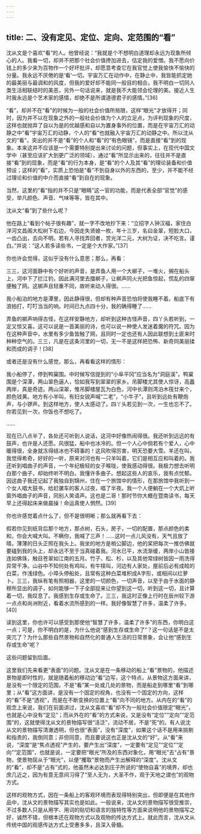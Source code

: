 ```yaml
---
---
---
```

title: 二、没有定见、定位、定向、定范围的“看”
---




沈从文是个喜欢“看”的人。他曾经说：“我就是个不想明白道理却永远为现象所倾心的人。我看一切，却并不把那个社会价值搀加进去，估定我的爱憎。我不愿向价钱上的多少来为百物作一个好坏批评，却愿意考查它在我官觉上使我愉快不愉快的分量。我永远不厌倦的是‘看’一切。宇宙万汇在动作中，在静止中，我皆能抓定她的最美丽与最调和的风度，但我的爱好却不能同一般目的相合。我不明白一切同人类生活相联结时的美恶，另外一句话说来，就是我不大能领会伦理的美。接近人生时我永远是个艺术家的感情，却绝不是所谓道德君子的感情。”[36]

“看”，却并不在“看”的时候为一般的社会价值所局限，这样“眼光”才放得开；同时，因为并不以在现象之外的一般社会价值为个人的立足点，为评判现象的尺度，这样也就抛弃了自以为是的优越感和自以为置身事外的位置，而是在宇宙万汇的动静之中“看”宇宙万汇的动静，个人的“看”也就融入宇宙万汇的动静之中。所以沈从文的“看”，突出的并不是“看”的个人和“看”的“有色眼镜”，而是直接“看”到的现象。本来这并不应该是一个需要特别提出来讨论的问题，但事实上，在现代中国文学中（甚至应该扩大到更广泛的领域），通过“看”所显示出来的，往往并不是直接“看”到的现象，而是“看”的行为本身，是“看”的个人及其“看”的理论装备和价值预设；这样的“看”，实质上恐怕是“看”不到自身以外的东西的，至少，并不能不经过理论和价值的中介而直接“看”到自在的现象。

当然，这里的“看”指的并不只是“眼睛”这一官的功能，而是代表全部“官觉”的感受，举凡颜色、声音、气味等等，皆在其中。

沈从文“看”到了些什么呢？

他在路上“看到个帖子很有趣”，就一字不改地抄下来：“立招字人钟汉福，家住白洋河文昌阁大松树下右边，今因走失贤媳一枚，年十三岁，名曰金翠，短脸大口，一齿凸出，去向不明。若有人寻找弄回者，赏光洋二元，大树为证，决不吃言。谨白。”并说：“这人若多读些书，一定是个大作家。”[37]

你也许会觉得，这似乎没有什么意思；那么，再看：

三三，这河面静中有个好听的声音，是弄鱼人用一个大梆子，一堆火，搁在船头上，河中下了拦江钓，因此满河里去擂梆子，让梆声同火光把鱼惊起，慌乱的四窜便触了网。这梆声且轻重不同，故听来动人得很。……

我小船泊的地方是潭里，因此静得很，但却有种声音恐怕将使我睡不着。船底下有浪拍打，叮叮当当的响。时间已九点四十分，我的确得睡了……

弄鱼的梆声响得古怪，在这样安静地方，却听到这种古怪声音，四丫头若听到，一定又惊又喜。这可以说是一首美丽的诗，也可以说一种使人发迷着魔的符咒。因为在这种声音中，水里有多少鱼皆触了网，且同时一定也还有人因此联想到土匪来时种种空气的。三三，凡是在这条河里的一切，无一不是这样把恐怖、新奇同美丽揉和而成的调子！[38]

或者还是没有什么感觉，那么，再看看这样的情形：

我小船停了，停到鸭窠围。中时候写信提到的“小阜平冈”应当名为“洞庭溪”。鸭窠围是个深潭，两山翠色逼人，恰如我写到翠翠的家乡。吊脚楼尤其使人惊讶，高矗两岸，真是奇迹。两山深翠，惟吊脚楼屋瓦为白色，河中长潭则湾泊木筏廿来个，颜色钱黄。地方有小羊叫，有妇女锐声喊“二老”，“小牛子”，且听到远处有鞭炮声，与小锣声。到这样地方，使人太感动了。四丫头若见到一次，一生也忘不了。你若见到一次，你饭也不想吃了。

……

现在已八点半了，各处还可听到人说话，这河中好像热闹得很。我还听到远远的有鼓声，也许是人还愿。风很猛，船中也冰冷的。但一个人心中倘若有个爱人，心中暖得很，全身就冻得结冰也不碍事的！这风吹得厉害，明天恐要大雪。羊还在叫，我觉得希奇，好好的一听，原来对河也有一只羊叫着，它们是相互应和叫着的。我还听到唱曲子的声音，一个年纪极轻的女子喉咙，使我感动得很。我极力想去听明白那个曲子，却始终听不明白。我懂许多曲子。想起这些人的哀乐，我有点忧郁。因这曲子我还记起了我独自到锦州，住在一个旅馆中的情形，在那旅馆中我听到一个女人唱大鼓书，给赶骡车的客人过夜，唱了半夜。我一个人便躺在一个大炕上听窗外唱曲子的声音，同别人笑语声。这也是二哥！那时节你大概在暨南读书，每天早上还得起床来做晨操！命运真使人惘然。[39]

你也许感觉着点什么了，但不是很明晰；那么就再看下去：

假若你见到纸背后那个地方，那点树，石头，房子，一切的配置，那点颜色的柔和，你会大喊大叫。不瞒你，我喊了三声！……这时一点儿风没有，天气且放了晴，薄薄的日头正照在我头上。我坐的地方是梢公脚边，他的桨把每次一推仿佛就要磕到我的头上，却永远不至于当真碰着我。河水已平，水流渐缓，两岸小山皆接连如佛珠，触目苍翠如江南的五月。竹子、松、杉，以及其他常绿树皆因一雨洗得异常干净。山谷中不知何处有鸡叫，有牛犊叫，河边有人家处，屋前后必有成畦的白菜，作浅绿色。小埠头停船处，且常有这种白菜堆积成A字形，或相间以红萝卜。三三，我纵有笔有照相器，这里的一切颜色，一切声音，以至于由于水面的静穆所显出的调子，如何能够一下子全部捉来让你望到这一切，听到这一切，且计算着一切，我叹息了。我感到生存或生命了。三三，我这时正像上行时在辰州较下游一点点和尚洲附近，看着水流所感到的一样。我好像智慧了许多，温柔了许多。[40]

读到这里，你也许可以感受到那使他“智慧了许多，温柔了许多”的东西，你明白这一点；可是，你不明白的是，为什么他说“感到生存或生命了”？这一句话是不是太突兀了？为什么那些自然景物和自然化的普通人生活的日常景象，会让他“感到生存或生命”呢？

这些问题留到后面。

这里我们先来看更“表面”的问题。沈从文是在一条移动的船上“看”景物的，他描述景物是即时性的，就是随着船的移动边“看”边写，这个特点，从景物这方面来讲，是没有一个限定的范围，不是“看”某一处或几处的景物，而是船走到哪里“看”到哪里；从“看”这方面讲，是没有一个固定的视角，也没有一个固定的方向，这样的“看”不是“透视”，而是在不断变换的位置上“看”向不同的地方。从内在的“看”的观念上来说，我们在前面讲过，沈从文喜欢“看”却不为一般社会价值限定“眼光”，也就是心中没有“定见”；而从外在的“看”的方式来说，又是没有“定位”“定向”“定范围”的，这就使得沈从文的景物描写很“活泛”，流动不居，不是“死”的。有人说沈从文的景物描写清澈透明，但也很“表面”，没有“深度”，如果这个话不是用来挑剔和指责的，我倒同意；非但同意，而且要说这也正是沈从文的“好”。从“看”来说，“深度”是“焦点透视”产生的，要产生出“深度”，一定要有“定见”“定位”“定向”“定范围”，也就是说，一定要把“眼光”所及的东西对象化，用“眼光”去“占有”景物，使景物屈从于“眼光”，以便“攫取”景物而产生出解释的“深度”。沈从文的“看”，却不是“占有”式的，他虽然未必达到庄子所说的“使物自喜”的境界，却也庶几近之，因为有意无意间习得了“至人无为，大圣不作，观于天地之谓也”的观物方式。

这样的观物方式，因在一条船上的客观环境而表现得特别突出，但即便是在其他作品中，沈从文的景物描写其实也是如此。一般说来，沈从文的景物描写很受推崇，不过多数人只是从用字、用词的贴切和语言的独特性等方面来说明他的景物描写之好，诚然不错，但根本还在观物方式以及观物的传达方式上。就此而言，沈从文从传统中国的观感传达方式上受惠多多，且深入骨髓。